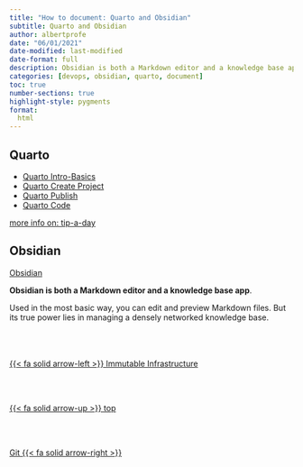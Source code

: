 ```yaml
---
title: "How to document: Quarto and Obsidian"
subtitle: Quarto and Obsidian
author: albertprofe
date: "06/01/2021"
date-modified: last-modified
date-format: full
description: Obsidian is both a Markdown editor and a knowledge base app
categories: [devops, obsidian, quarto, document]
toc: true
number-sections: true
highlight-style: pygments
format:
  html
---
```


## Quarto

- [Quarto Intro-Basics](/markup/markup-quarto-basics.qmd)
- [Quarto Create Project](/markup/markup-quarto-create.qmd)
- [Quarto Publish](/markup/markup-quarto-publish.qmd)
- [Quarto Code](/markup/markup-quarto-code.qmd)

[more info on: tip-a-day](https://mine-cetinkaya-rundel.github.io/quarto-tip-a-day/)

## Obsidian

[Obsidian](https://obsidian.md/)

**Obsidian is both a Markdown editor and a knowledge base app**.

Used in the most basic way, you can edit and preview Markdown files. But its true power lies in managing a densely networked knowledge base.
<!--- navLinks -->
<br><br>
<div class=row>
<br>
<div class='column left previous'>
<br>
[{{< fa solid arrow-left >}} Immutable Infrastructure](/devops/devops-what-immutable.qmd)
<br>
</div>
<br>
<div class='column center'>
<br>
[{{< fa solid arrow-up >}} top](#top)
<br>
</div>
<br>
<div class='column right next'>
<br>
[Git  {{< fa solid arrow-right >}}](/devops/devops-vc-git.qmd)
<br>
</div>
<br>
</div>
